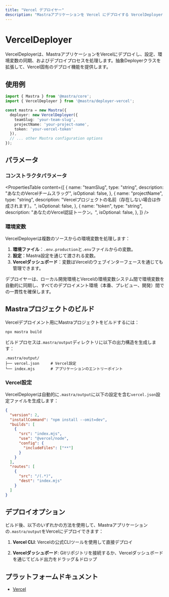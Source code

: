 ```yaml
---
title: "Vercel デプロイヤー"
description: "Mastraアプリケーションを Vercel にデプロイする VercelDeployer クラスのドキュメント。"
---
```


# VercelDeployer

VercelDeployerは、MastraアプリケーションをVercelにデプロイし、設定、環境変数の同期、およびデプロイプロセスを処理します。抽象Deployerクラスを拡張して、Vercel固有のデプロイ機能を提供します。

## 使用例

```typescript
import { Mastra } from '@mastra/core';
import { VercelDeployer } from '@mastra/deployer-vercel';

const mastra = new Mastra({
  deployer: new VercelDeployer({
    teamSlug: 'your-team-slug',
    projectName: 'your-project-name',
    token: 'your-vercel-token'
  }),
  // ... other Mastra configuration options
});
```

## パラメータ

### コンストラクタパラメータ

<PropertiesTable
  content={[
    {
      name: "teamSlug",
      type: "string",
      description: "あなたのVercelチームスラッグ",
      isOptional: false,
    },
    {
      name: "projectName",
      type: "string",
      description: "Vercelプロジェクトの名前（存在しない場合は作成されます）。",
      isOptional: false,
    },
    {
      name: "token",
      type: "string",
      description: "あなたのVercel認証トークン。",
      isOptional: false,
    },
  ]}
/>


### 環境変数

VercelDeployerは複数のソースからの環境変数を処理します：

1. **環境ファイル**：`.env.production`と`.env`ファイルからの変数。
2. **設定**：Mastra設定を通じて渡される変数。
3. **Vercelダッシュボード**：変数はVercelのウェブインターフェースを通じても管理できます。

デプロイヤーは、ローカル開発環境とVercelの環境変数システム間で環境変数を自動的に同期し、すべてのデプロイメント環境（本番、プレビュー、開発）間での一貫性を確保します。

## Mastraプロジェクトのビルド

Vercelデプロイメント用にMastraプロジェクトをビルドするには：

```bash
npx mastra build
```

ビルドプロセスは`.mastra/output`ディレクトリに以下の出力構造を生成します：

```
.mastra/output/
├── vercel.json     # Vercel設定
└── index.mjs       # アプリケーションのエントリーポイント
```

### Vercel設定

VercelDeployerは自動的に`.mastra/output`に以下の設定を含む`vercel.json`設定ファイルを生成します：

```json
{
  "version": 2,
  "installCommand": "npm install --omit=dev",
  "builds": [
    {
      "src": "index.mjs",
      "use": "@vercel/node",
      "config": {
        "includeFiles": ["**"]
      }
    }
  ],
  "routes": [
    {
      "src": "/(.*)",
      "dest": "index.mjs"
    }
  ]
}
```

## デプロイオプション

ビルド後、以下のいずれかの方法を使用して、Mastraアプリケーションの`.mastra/output`をVercelにデプロイできます：

1. **Vercel CLI**: Vercelの公式CLIツールを使用して直接デプロイ

2. **Vercelダッシュボード**: Gitリポジトリを接続するか、Vercelダッシュボードを通じてビルド出力をドラッグ＆ドロップ


## プラットフォームドキュメント

- [Vercel](https://vercel.com/docs)